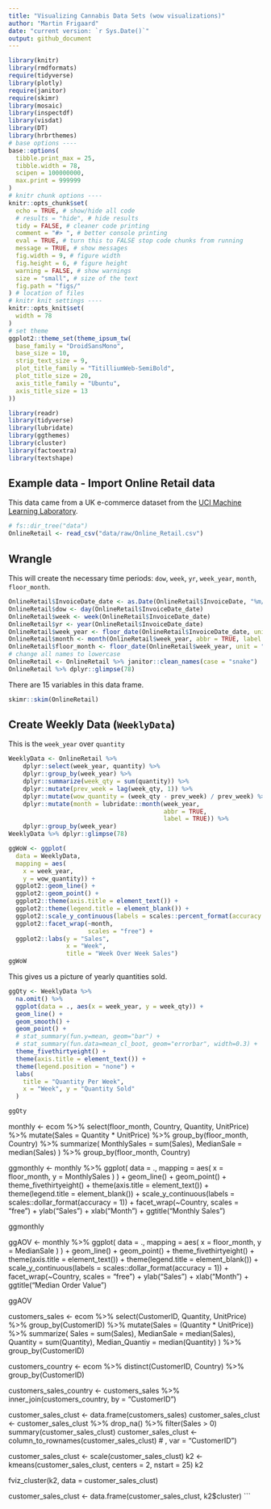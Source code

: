 ```yaml
---
title: "Visualizing Cannabis Data Sets (wow visualizations)"
author: "Martin Frigaard"
date: "current version: `r Sys.Date()`"
output: github_document
---
```



```r
library(knitr)
library(rmdformats)
require(tidyverse)
library(plotly)
require(janitor)
require(skimr)
library(mosaic)
library(inspectdf)
library(visdat)
library(DT)
library(hrbrthemes)
# base options ----
base::options(
  tibble.print_max = 25,
  tibble.width = 78,
  scipen = 100000000,
  max.print = 999999
)
# knitr chunk options ----
knitr::opts_chunk$set(
  echo = TRUE, # show/hide all code
  # results = "hide", # hide results
  tidy = FALSE, # cleaner code printing
  comment = "#> ", # better console printing
  eval = TRUE, # turn this to FALSE stop code chunks from running
  message = TRUE, # show messages
  fig.width = 9, # figure width
  fig.height = 6, # figure height
  warning = FALSE, # show warnings
  size = "small", # size of the text
  fig.path = "figs/"
) # location of files
# knitr knit settings ----
knitr::opts_knit$set(
  width = 78
)
# set theme
ggplot2::theme_set(theme_ipsum_tw(
  base_family = "DroidSansMono",
  base_size = 10,
  strip_text_size = 9,
  plot_title_family = "TitilliumWeb-SemiBold",
  plot_title_size = 20,
  axis_title_family = "Ubuntu",
  axis_title_size = 13
))
```


```r
library(readr)
library(tidyverse)
library(lubridate)
library(ggthemes)
library(cluster)
library(factoextra)
library(textshape)
```

## Example data - Import Online Retail data 

This data came from a UK e-commerce dataset from the [UCI Machine Learning Laboratory](https://archive.ics.uci.edu/ml/datasets/online+retail). 

```r
# fs::dir_tree("data")
OnlineRetail <- read_csv("data/raw/Online_Retail.csv")
```

## Wrangle

This will create the necessary time periods: `dow`, `week`, `yr`, `week_year`, `month`, `floor_month`.

```r
OnlineRetail$InvoiceDate_date <- as.Date(OnlineRetail$InvoiceDate, "%m/%d/%Y")
OnlineRetail$dow <- day(OnlineRetail$InvoiceDate_date)
OnlineRetail$week <- week(OnlineRetail$InvoiceDate_date)
OnlineRetail$yr <- year(OnlineRetail$InvoiceDate_date)
OnlineRetail$week_year <- floor_date(OnlineRetail$InvoiceDate_date, unit = "week")
OnlineRetail$month <- month(OnlineRetail$week_year, abbr = TRUE, label = TRUE)
OnlineRetail$floor_month <- floor_date(OnlineRetail$week_year, unit = "month")
# change all names to lowercase
OnlineRetail <- OnlineRetail %>% janitor::clean_names(case = "snake")
OnlineRetail %>% dplyr::glimpse(78)
```

There are 15 variables in this data frame. 

```r
skimr::skim(OnlineRetail)
```

## Create Weekly Data (`WeeklyData`)

This is the `week_year` over `quantity`

```r
WeeklyData <- OnlineRetail %>%
    dplyr::select(week_year, quantity) %>%
    dplyr::group_by(week_year) %>%
    dplyr::summarize(week_qty = sum(quantity)) %>%
    dplyr::mutate(prev_week = lag(week_qty, 1)) %>%
    dplyr::mutate(wow_quantity = (week_qty - prev_week) / prev_week) %>%
    dplyr::mutate(month = lubridate::month(week_year, 
                                           abbr = TRUE, 
                                           label = TRUE)) %>%
    dplyr::group_by(week_year)
WeeklyData %>% dplyr::glimpse(78)
```

```r
ggWoW <- ggplot(
  data = WeeklyData,
  mapping = aes(
    x = week_year,
    y = wow_quantity)) +
  ggplot2::geom_line() +
  ggplot2::geom_point() +
  ggplot2::theme(axis.title = element_text()) +
  ggplot2::theme(legend.title = element_blank()) +
  ggplot2::scale_y_continuous(labels = scales::percent_format(accuracy = 1)) +
  ggplot2::facet_wrap(~month, 
                      scales = "free") +
  ggplot2::labs(y = "Sales",
                x = "Week", 
                title = "Week Over Week Sales")
ggWoW
```

This gives us a picture of yearly quantities sold. 

```r
ggQty <- WeeklyData %>%
  na.omit() %>%
  ggplot(data = ., aes(x = week_year, y = week_qty)) +
  geom_line() +
  geom_smooth() +
  geom_point() +
  # stat_summary(fun.y=mean, geom="bar") +
  # stat_summary(fun.data=mean_cl_boot, geom="errorbar", width=0.3) +
  theme_fivethirtyeight() +
  theme(axis.title = element_text()) +
  theme(legend.position = "none") +
  labs(
    title = "Quantity Per Week",
    x = "Week", y = "Quantity Sold"
  )

ggQty
```



monthly <- ecom %>%
  select(floor_month, Country, Quantity, UnitPrice) %>%
  mutate(Sales = Quantity * UnitPrice) %>%
  group_by(floor_month, Country) %>%
  summarize(
    MonthlySales = sum(Sales),
    MedianSale = median(Sales)
  ) %>%
  group_by(floor_month, Country)

ggmonthly <- monthly %>%
  ggplot(
    data = .,
    mapping = aes(
      x = floor_month,
      y = MonthlySales
    )
  ) +
  geom_line() +
  geom_point() +
  theme_fivethirtyeight() +
  theme(axis.title = element_text()) +
  theme(legend.title = element_blank()) +
  scale_y_continuous(labels = scales::dollar_format(accuracy = 1)) +
  facet_wrap(~Country, scales = "free") +
  ylab("Sales") +
  xlab("Month") +
  ggtitle("Monthly Sales")

ggmonthly


ggAOV <- monthly %>%
  ggplot(
    data = .,
    mapping = aes(
      x = floor_month,
      y = MedianSale
    )
  ) +
  geom_line() +
  geom_point() +
  theme_fivethirtyeight() +
  theme(axis.title = element_text()) +
  theme(legend.title = element_blank()) +
  scale_y_continuous(labels = scales::dollar_format(accuracy = 1)) +
  facet_wrap(~Country, scales = "free") +
  ylab("Sales") +
  xlab("Month") +
  ggtitle("Median Order Value")

ggAOV

customers_sales <- ecom %>%
  select(CustomerID, Quantity, UnitPrice) %>%
  group_by(CustomerID) %>%
  mutate(Sales = (Quantity * UnitPrice)) %>%
  summarize(
    Sales = sum(Sales),
    MedianSale = median(Sales),
    Quantity = sum(Quantity),
    Median_Quantiy = median(Quantity)
  ) %>%
  group_by(CustomerID)

customers_country <- ecom %>%
  distinct(CustomerID, Country) %>%
  group_by(CustomerID)

customers_sales_country <- customers_sales %>%
  inner_join(customers_country, by = "CustomerID")


customer_sales_clust <- data.frame(customers_sales)
customer_sales_clust <- customer_sales_clust %>%
  drop_na() %>%
  filter(Sales > 0)
summary(customer_sales_clust)
customer_sales_clust <- column_to_rownames(customer_sales_clust) # , var = "CustomerID")

customer_sales_clust <- scale(customer_sales_clust)
k2 <- kmeans(customer_sales_clust, centers = 2, nstart = 25)
k2

fviz_cluster(k2, data = customer_sales_clust)

customer_sales_clust <- data.frame(customer_sales_clust, k2$cluster)
```
